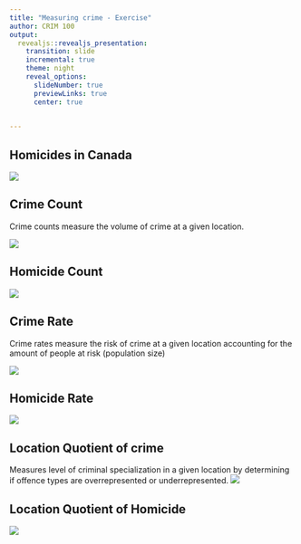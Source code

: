 ```yaml
---
title: "Measuring crime - Exercise"
author: CRIM 100
output: 
  revealjs::revealjs_presentation:
    transition: slide
    incremental: true
    theme: night
    reveal_options:
      slideNumber: true
      previewLinks: true
      center: true
      

---
```


## Homicides in Canada
![](https://raw.githubusercontent.com/carlosponcecrim/Slides/master/CRIM100_wk05/table_crime_stats.JPG)

## Crime Count

Crime counts measure the volume of crime at a given location.

![](https://raw.githubusercontent.com/carlosponcecrim/Slides/master/CRIM100_wk05/crime_count_form.JPG)

## Homicide Count
![](https://raw.githubusercontent.com/carlosponcecrim/Slides/master/CRIM100_wk05/homicides.jpg)


## Crime Rate
Crime rates measure the risk of crime at a given location accounting for the amount of people at risk (population size)

![](https://raw.githubusercontent.com/carlosponcecrim/Slides/master/CRIM100_wk05/crimerate_form.JPG)


## Homicide Rate
![](https://raw.githubusercontent.com/carlosponcecrim/Slides/master/CRIM100_wk05/homicide_rate.jpg)

## Location Quotient of crime
Measures level of criminal specialization in a given location by determining if offence types are overrepresented or underrepresented.
![](https://raw.githubusercontent.com/carlosponcecrim/Slides/master/CRIM100_wk05/lq_form.JPG)

## Location Quotient of Homicide

![](https://raw.githubusercontent.com/carlosponcecrim/Slides/master/CRIM100_wk05/homicides_lqc.jpg)


